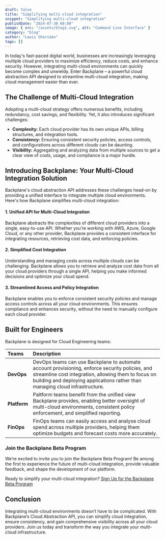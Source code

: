 ```yaml
---
draft: false
title: "Simplifying multi-cloud integration"
snippet: "Simplifying multi-cloud integration"
publishDate: "2024-07-30 08:00"
image: { src: "/assets/blog1.svg", alt: "Command Line Interface" }
category: "blog"
author: "Lewis Sheridan"
tags: []
---
```


In today's fast-paced digital world, businesses are increasingly leveraging multiple cloud providers to maximize efficiency, reduce costs, and enhance security. However, integrating multi-cloud environments can quickly become complex and unwieldy. Enter Backplane – a powerful cloud abstraction API designed to streamline multi-cloud integration, making cloud management easier than ever.

## The Challenge of Multi-Cloud Integration

Adopting a multi-cloud strategy offers numerous benefits, including redundancy, cost savings, and flexibility. Yet, it also introduces significant challenges:

- **Complexity:** Each cloud provider has its own unique APIs, billing structures, and integration tools.
- **Consistency:** Ensuring consistent security policies, access controls, and configurations across different clouds can be daunting.
- **Visibility:** Aggregating and analyzing data from multiple sources to get a clear view of costs, usage, and compliance is a major hurdle.

## Introducing Backplane: Your Multi-Cloud Integration Solution

Backplane's cloud abstraction API addresses these challenges head-on by providing a unified interface to integrate multiple cloud environments. Here's how Backplane simplifies multi-cloud integration:

#### 1. **Unified API for Multi-Cloud Integration**

Backplane abstracts the complexities of different cloud providers into a single, easy-to-use API. Whether you’re working with AWS, Azure, Google Cloud, or any other provider, Backplane provides a consistent interface for integrating resources, retrieving cost data, and enforcing policies.

#### 2. **Simplified Cost Integration**

Understanding and managing costs across multiple clouds can be challenging. Backplane allows you to retrieve and analyze cost data from all your cloud providers through a single API, helping you make informed decisions and optimize your cloud spend.

#### 3. **Streamlined Access and Policy Integration**

Backplane enables you to enforce consistent security policies and manage access controls across all your cloud environments. This ensures compliance and enhances security, without the need to manually configure each cloud provider.

## Built for Engineers

Backplane is designed for Cloud Engineering teams:

| Teams        | Description                                                                                                                                                                                                                           |
| :----------- | :------------------------------------------------------------------------------------------------------------------------------------------------------------------------------------------------------------------------------------ |
| **DevOps**   | DevOps teams can use Backplane to automate account provisioning, enforce security policies, and streamline cost integration, allowing them to focus on building and deploying applications rather than managing cloud infrastructure. |
| **Platform** | Paltform teams benefit from the unified view Backplane provides, enabling better oversight of multi-cloud environments, consistent policy enforcement, and simplified reporting.                                                      |
| **FinOps**   | FinOps teams can easily access and analyse cloud spend across multiple providers, helping them optimize budgets and forecast costs more accurately.                                                                                   |

### Join the Backplane Beta Program

We’re excited to invite you to join the Backplane Beta Program! Be among the first to experience the future of multi-cloud integration, provide valuable feedback, and shape the development of our platform.

Ready to simplify your multi-cloud integration? [Sign Up for the Backplane Beta Program](/docs/beta)

## Conclusion

Integrating multi-cloud environments doesn’t have to be complicated. With Backplane’s Cloud Abstraction API, you can simplify cloud integration, ensure consistency, and gain comprehensive visibility across all your cloud providers. Join us today and transform the way you integrate your multi-cloud infrastructure.
